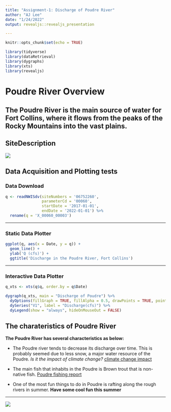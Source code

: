 ```yaml
---
title: "Assignment-1: Discharge of Poudre River"
author: "AJ Lee"
date: "1/24/2022"
output: revealjs::revealjs_presentation

---
```


```r
knitr::opts_chunk$set(echo = TRUE)

library(tidyverse)
library(dataRetrieval)
library(dygraphs)
library(xts)
library(revealjs)

```



# Poudre River Overview
<h2 class="r-fit-text">
The Poudre River is the main source of water for Fort Collins, where it flows from the peaks of the Rocky Mountains into the vast plains.
</h2>

## SiteDescription

![](https://i0.wp.com/coyotegulch.blog/wp-content/uploads/2011/02/cachelapoudreriver.jpg)


## Data Acquisition and Plotting tests

### Data Download


```r

q <- readNWISdv(siteNumbers = '06752260',
                parameterCd = '00060',
                startDate = '2017-01-01',
                endDate = '2022-01-01') %>%
  rename(q = 'X_00060_00003')

```

----

### Static Data Plotter


```r

ggplot(q, aes(x = Date, y = q)) + 
  geom_line() + 
  ylab('Q (cfs)') + 
  ggtitle('Discharge in the Poudre River, Fort Collins')

```

----

### Interactive Data Plotter 

```r

q_xts <- xts(q$q, order.by = q$Date)

dygraph(q_xts, main = "Discharge of Poudre") %>%
  dyOptions(fillGraph = TRUE, fillAlpha = 0.5, drawPoints = TRUE, pointSize = 2) %>%
  dySeries("V1", label = "Discharge(cfs)") %>%
  dyLegend(show = "always", hideOnMouseOut = FALSE)

```


## The charateristics of Poudre River

**The Poudre River has several characteristics as below:**

- The Poudre river tends to decrease its discharge over time. This is probably seemed due to less snow, a major water resource of the Poudre.
  *Is it the impact of climate change?*
[climate change impact](https://www.colorado.edu/ecenter/energy-climate-justice/general-energy-climate-info/climate-change/impacts-colorado)

- The main fish that inhabits in the Poudre is Brown trout that is non-native fish. 
  [Poudre fishing report](https://troutunderground.com/Cache-La-Poudre-River-Fishing-Report/)
  
- One of the most fun things to do in Poudre is rafting along the rough rivers in summer. **Have some cool fun this summer**

---
![](https://www.awanderlustadventure.com/wordpress/wp-content/uploads/2015/01/DSC0253.jpg)

